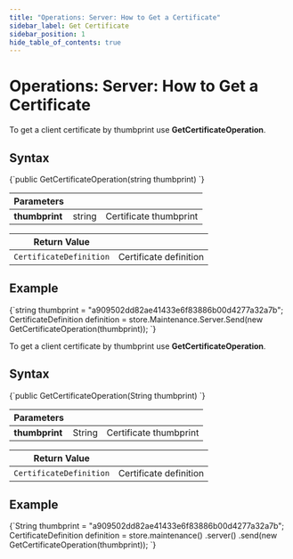 ---
title: "Operations: Server: How to Get a Certificate"
sidebar_label: Get Certificate
sidebar_position: 1
hide_table_of_contents: true
---




# Operations: Server: How to Get a Certificate
<LanguageSwitcher supportedLanguages={supportedLanguages} />
<LanguageContent language="csharp">


To get a client certificate by thumbprint use **GetCertificateOperation**.

## Syntax

<TabItem value="get_cert_1" label="get_cert_1">
<CodeBlock language="csharp">
{`public GetCertificateOperation(string thumbprint)
`}
</CodeBlock>
</TabItem>

| Parameters | | |
| ------------- | ------------- | ----- |
| **thumbprint** | string | Certificate thumbprint |

| Return Value | |
| ------------- | ----- |
| `CertificateDefinition` | Certificate definition |

## Example

<TabItem value="get_cert_2" label="get_cert_2">
<CodeBlock language="csharp">
{`string thumbprint = "a909502dd82ae41433e6f83886b00d4277a32a7b";
CertificateDefinition definition = 
    store.Maintenance.Server.Send(new GetCertificateOperation(thumbprint));
`}
</CodeBlock>
</TabItem>

</LanguageContent>
<LanguageContent language="java">


To get a client certificate by thumbprint use **GetCertificateOperation**.

## Syntax

<TabItem value="get_cert_1" label="get_cert_1">
<CodeBlock language="java">
{`public GetCertificateOperation(String thumbprint)
`}
</CodeBlock>
</TabItem>

| Parameters | | |
| ------------- | ------------- | ----- |
| **thumbprint** | String | Certificate thumbprint |

| Return Value | |
| ------------- | ----- |
| `CertificateDefinition` | Certificate definition |

## Example

<TabItem value="get_cert_2" label="get_cert_2">
<CodeBlock language="java">
{`String thumbprint = "a909502dd82ae41433e6f83886b00d4277a32a7b";
CertificateDefinition definition = store.maintenance()
    .server()
    .send(new GetCertificateOperation(thumbprint));
`}
</CodeBlock>
</TabItem>

</LanguageContent>

<!---

-->